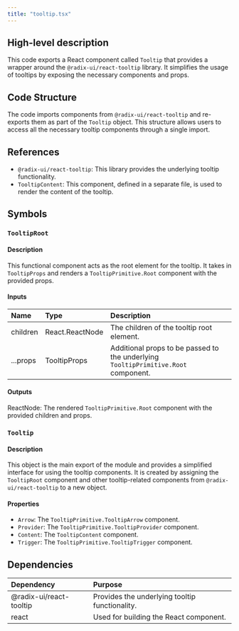 ```yaml
---
title: "tooltip.tsx"
---
```


## High-level description
This code exports a React component called `Tooltip` that provides a wrapper around the `@radix-ui/react-tooltip` library. It simplifies the usage of tooltips by exposing the necessary components and props.

## Code Structure
The code imports components from `@radix-ui/react-tooltip` and re-exports them as part of the `Tooltip` object. This structure allows users to access all the necessary tooltip components through a single import.

## References
- `@radix-ui/react-tooltip`: This library provides the underlying tooltip functionality.
- `TooltipContent`: This component, defined in a separate file, is used to render the content of the tooltip.

## Symbols

### `TooltipRoot`
#### Description
This functional component acts as the root element for the tooltip. It takes in `TooltipProps` and renders a `TooltipPrimitive.Root` component with the provided props.

#### Inputs
| Name | Type | Description |
|:-----|:-----|:------------|
| children | React.ReactNode | The children of the tooltip root element. |
| ...props | TooltipProps | Additional props to be passed to the underlying `TooltipPrimitive.Root` component. |

#### Outputs
ReactNode: The rendered `TooltipPrimitive.Root` component with the provided children and props.

### `Tooltip`
#### Description
This object is the main export of the module and provides a simplified interface for using the tooltip components. It is created by assigning the `TooltipRoot` component and other tooltip-related components from `@radix-ui/react-tooltip` to a new object.

#### Properties
- `Arrow`: The `TooltipPrimitive.TooltipArrow` component.
- `Provider`: The `TooltipPrimitive.TooltipProvider` component.
- `Content`: The `TooltipContent` component.
- `Trigger`: The `TooltipPrimitive.TooltipTrigger` component.

## Dependencies
| Dependency | Purpose |
|:-----------|:--------|
| @radix-ui/react-tooltip | Provides the underlying tooltip functionality. |
| react | Used for building the React component. |


